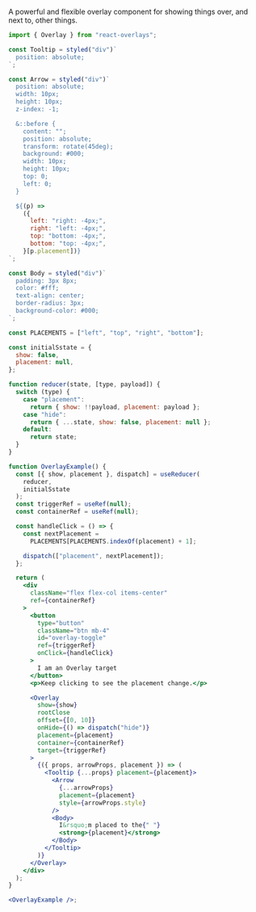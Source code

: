 A powerful and flexible overlay component for showing things over, and next to, other things.

```jsx
import { Overlay } from "react-overlays";

const Tooltip = styled("div")`
  position: absolute;
`;

const Arrow = styled("div")`
  position: absolute;
  width: 10px;
  height: 10px;
  z-index: -1;

  &::before {
    content: "";
    position: absolute;
    transform: rotate(45deg);
    background: #000;
    width: 10px;
    height: 10px;
    top: 0;
    left: 0;
  }

  ${(p) =>
    ({
      left: "right: -4px;",
      right: "left: -4px;",
      top: "bottom: -4px;",
      bottom: "top: -4px;",
    }[p.placement])}
`;

const Body = styled("div")`
  padding: 3px 8px;
  color: #fff;
  text-align: center;
  border-radius: 3px;
  background-color: #000;
`;

const PLACEMENTS = ["left", "top", "right", "bottom"];

const initialSstate = {
  show: false,
  placement: null,
};

function reducer(state, [type, payload]) {
  switch (type) {
    case "placement":
      return { show: !!payload, placement: payload };
    case "hide":
      return { ...state, show: false, placement: null };
    default:
      return state;
  }
}

function OverlayExample() {
  const [{ show, placement }, dispatch] = useReducer(
    reducer,
    initialSstate
  );
  const triggerRef = useRef(null);
  const containerRef = useRef(null);

  const handleClick = () => {
    const nextPlacement =
      PLACEMENTS[PLACEMENTS.indexOf(placement) + 1];

    dispatch(["placement", nextPlacement]);
  };

  return (
    <div
      className="flex flex-col items-center"
      ref={containerRef}
    >
      <button
        type="button"
        className="btn mb-4"
        id="overlay-toggle"
        ref={triggerRef}
        onClick={handleClick}
      >
        I am an Overlay target
      </button>
      <p>Keep clicking to see the placement change.</p>

      <Overlay
        show={show}
        rootClose
        offset={[0, 10]}
        onHide={() => dispatch("hide")}
        placement={placement}
        container={containerRef}
        target={triggerRef}
      >
        {({ props, arrowProps, placement }) => (
          <Tooltip {...props} placement={placement}>
            <Arrow
              {...arrowProps}
              placement={placement}
              style={arrowProps.style}
            />
            <Body>
              I&rsquo;m placed to the{" "}
              <strong>{placement}</strong>
            </Body>
          </Tooltip>
        )}
      </Overlay>
    </div>
  );
}

<OverlayExample />;
```
